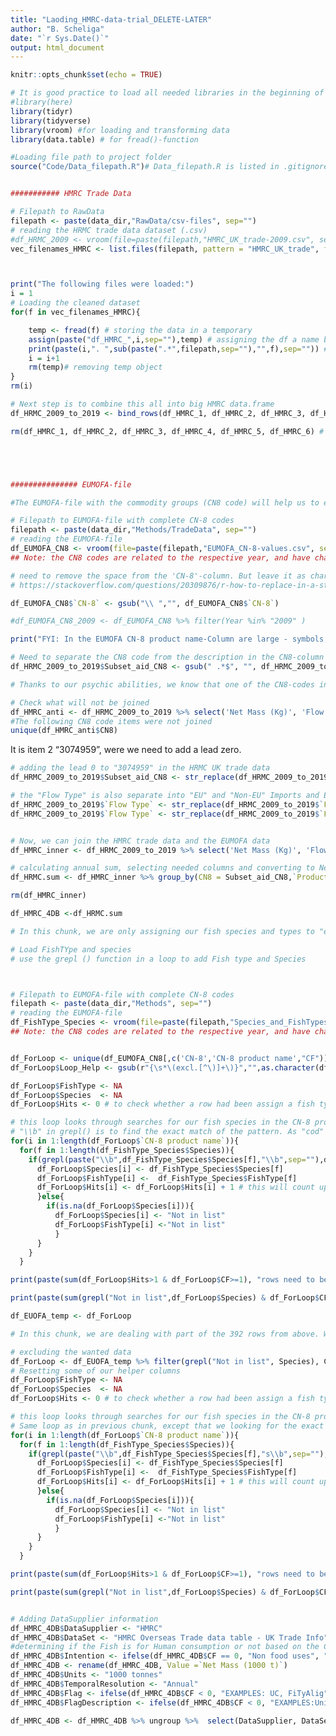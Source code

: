 ```yaml
---
title: "Laoding_HMRC-data-trial_DELETE-LATER"
author: "B. Scheliga"
date: "`r Sys.Date()`"
output: html_document
---
```


```r
knitr::opts_chunk$set(echo = TRUE)
```


```r
# It is good practice to load all needed libraries in the beginning of the scripted
#library(here)
library(tidyr)
library(tidyverse)
library(vroom) #for loading and transforming data
library(data.table) # for fread()-function

```

```r
#Loading file path to project folder
source("Code/Data_filepath.R")# Data_filepath.R is listed in .gitignore-file. So, you will need to create that file yourself and provide your respected filepath using "data_dir <- [enter your here]"



```

```r
########### HMRC Trade Data

# Filepath to RawData 
filepath <- paste(data_dir,"RawData/csv-files", sep="") 
# reading the HRMC trade data dataset (.csv)
#df_HRMC_2009 <- vroom(file=paste(filepath,"HMRC_UK_trade-2009.csv", sep="/"))
vec_filenames_HMRC <- list.files(filepath, pattern = "HMRC_UK_trade", full.names = TRUE)



print("The following files were loaded:")
i = 1
# Loading the cleaned dataset
for(f in vec_filenames_HMRC){

    temp <- fread(f) # storing the data in a temporary 
    assign(paste("df_HMRC_",i,sep=""),temp) # assigning the df a name based on input dataset
    print(paste(i,". ",sub(paste(".*",filepath,sep=""),"",f),sep="")) # print out which dataset files had been used
    i = i+1
    rm(temp)# removing temp object
}
rm(i)

# Next step is to combine this all into big HMRC data.frame
df_HRMC_2009_to_2019 <- bind_rows(df_HMRC_1, df_HMRC_2, df_HMRC_3, df_HMRC_4, df_HMRC_5, df_HMRC_6)

rm(df_HMRC_1, df_HMRC_2, df_HMRC_3, df_HMRC_4, df_HMRC_5, df_HMRC_6) # removing the unneeded df






```

```r
############### EUMOFA-file

#The EUMOFA-file with the commodity groups (CN8 code) will help us to easily identify fish for in "Non-Food use" and "Human consumption" in the HMRC-Trade data dataset.

# Filepath to EUMOFA-file with complete CN-8 codes
filepath <- paste(data_dir,"Methods/TradeData", sep="")
# reading the EUMOFA-file
df_EUMOFA_CN8 <- vroom(file=paste(filepath,"EUMOFA_CN-8-values.csv", sep="/"))
## Note: the CN8 codes are related to the respective year, and have change over time.

```


```r

# need to remove the space from the 'CN-8'-column. But leave it as character, so we don't loose the "0" at the beginning of the CN8 code
# https://stackoverflow.com/questions/20309876/r-how-to-replace-in-a-string

df_EUMOFA_CN8$`CN-8` <- gsub("\\ ","", df_EUMOFA_CN8$`CN-8`)

#df_EUMOFA_CN8_2009 <- df_EUMOFA_CN8 %>% filter(Year %in% "2009" )

print("FYI: In the EUMOFA CN-8 product name-Column are large - symbols, which R does not recognize replaces them with ? in a square")

```

```r

# Need to separate the CN8 code from the description in the CN8-column of the HMRC data
df_HRMC_2009_to_2019$Subset_aid_CN8 <- gsub(" .*$", "", df_HRMC_2009_to_2019$CN8) # subset string before white space

# Thanks to our psychic abilities, we know that one of the CN8-codes in the HRMC Uk trade is missing its lead 0. And we need to deal with that.  

# Check what will not be joined
df_HMRC_anti <- df_HRMC_2009_to_2019 %>% select('Net Mass (Kg)', 'Flow Type', 'Year','Month', 'Subset_aid_CN8', 'CN8') %>%  anti_join(.,df_EUMOFA_CN8, by = c('Subset_aid_CN8' = 'CN-8'))
#The following CN8 code items were not joined
unique(df_HMRC_anti$CN8)


```
It is item 2 "3074959", were we need to add a lead zero. 

```r
# adding the lead 0 to "3074959" in the HRMC UK trade data
df_HRMC_2009_to_2019$Subset_aid_CN8 <- str_replace(df_HRMC_2009_to_2019$Subset_aid_CN8,"3074959","03074959")

# the "Flow Type" is also separate into "EU" and "Non-EU" Imports and Exports
df_HRMC_2009_to_2019$`Flow Type` <- str_replace(df_HRMC_2009_to_2019$`Flow Type`,"Non EU - ","") # needs to be first. Or else line 83 will remove "EU" from "Non EU -"
df_HRMC_2009_to_2019$`Flow Type` <- str_replace(df_HRMC_2009_to_2019$`Flow Type`,"EU - ","")


# Now, we can join the HMRC trade data and the EUMOFA data
df_HMRC_inner <- df_HRMC_2009_to_2019 %>% select('Net Mass (Kg)', 'Flow Type', 'Year','Month', 'Subset_aid_CN8') %>%  inner_join(.,df_EUMOFA_CN8, by = c('Subset_aid_CN8' = 'CN-8', 'Year' ))

```


```r
# calculating annual sum, selecting needed columns and converting to Net Mass from kg to 1000 tonnes
df_HRMC.sum <- df_HMRC_inner %>% group_by(CN8 = Subset_aid_CN8,`Product name` =`CN-8 product name`, Year = Year, Commodity =`Flow Type`, CF) %>% summarise(`Net Mass (1000 t)`= sum(`Net Mass (Kg)`)/1000000,`Net Mass (kg)`= sum(`Net Mass (Kg)`))

rm(df_HMRC_inner)

df_HMRC_4DB <-df_HRMC.sum

```

```r
# In this chunk, we are only assigning our fish species and types to "exact matches" of the fish species name in the EUMOFA dataset.

# Load FishTYpe and species
# use the grepl () function in a loop to add Fish type and Species 



# Filepath to EUMOFA-file with complete CN-8 codes
filepath <- paste(data_dir,"Methods", sep="")
# reading the EUMOFA-file
df_FishType_Species <- vroom(file=paste(filepath,"Species_and_FishTypes.csv", sep="/"))
## Note: the CN8 codes are related to the respective year, and have change over time.


df_ForLoop <- unique(df_EUMOFA_CN8[,c('CN-8','CN-8 product name',"CF")])
df_ForLoop$Loop_Help <- gsub(r"{\s*\(excl.[^\)]+\)}","",as.character(df_ForLoop$`CN-8 product name`), ignore.case = TRUE) # removing the "excluding"-comment in the EUMOFA Product name to prevent finding our fish types in them and wrongfully assigning them to the CN-8

df_ForLoop$FishType <- NA
df_ForLoop$Species  <- NA
df_ForLoop$Hits <- 0 # to check whether a row had been assign a fish type / species more then once. If the number > 1. It will need to be double checked   

# this loop looks through searches for our fish species in the CN-8 product names and assign the found fish species and the corresponding type. 
# "\\b" in grepl() is to find the exact match of the pattern. As "cod" or other short names could be part of another fish species name
for(i in 1:length(df_ForLoop$`CN-8 product name`)){
  for(f in 1:length(df_FishType_Species$Species)){
    if(grepl(paste("\\b",df_FishType_Species$Species[f],"\\b",sep=""),df_ForLoop$Loop_Help[i],ignore.case = TRUE)){
      df_ForLoop$Species[i] <- df_FishType_Species$Species[f]
      df_ForLoop$FishType[i] <-  df_FishType_Species$FishType[f]
      df_ForLoop$Hits[i] <- df_ForLoop$Hits[i] + 1 # this will count up
      }else{
        if(is.na(df_ForLoop$Species[i])){
          df_ForLoop$Species[i] <- "Not in list"
          df_ForLoop$FishType[i] <-"Not in list"
          }
      }
    }
  }

print(paste(sum(df_ForLoop$Hits>1 & df_ForLoop$CF>=1), "rows need to be double checked. As they had more than 1 fish species assign and are for human consumpation (EUMOFA CF > 0"))

print(paste(sum(grepl("Not in list",df_ForLoop$Species) & df_ForLoop$CF>0), "rows need to be double checked. As they are for human consumpation (EUMOFA CF > 0), but not on our list for fish species"))

df_EUOFA_temp <- df_ForLoop

```

```r
# In this chunk, we are dealing with part of the 392 rows from above. Which are imports and exports products for human consumption, but could not be assigned a fish species through a exact match of the fish species name. This happens when you look for "tuna", but value in the field is "tunas"   

# excluding the wanted data
df_ForLoop <- df_EUOFA_temp %>% filter(grepl("Not in list", Species), CF > 0)
# Resetting some of our helper columns
df_ForLoop$FishType <- NA
df_ForLoop$Species  <- NA
df_ForLoop$Hits <- 0 # to check whether a row had been assign a fish type / species more then once. If the number > 1. It will need to be double checked   

# this loop looks through searches for our fish species in the CN-8 product names and assign the found fish species and the corresponding type. 
# Same loop as in previous chunk, except that we looking for the exact matches of the plurals for the fish species by adding an "s" to the species name
for(i in 1:length(df_ForLoop$`CN-8 product name`)){
  for(f in 1:length(df_FishType_Species$Species)){
    if(grepl(paste("\\b",df_FishType_Species$Species[f],"s\\b",sep=""),df_ForLoop$Loop_Help[i],ignore.case = TRUE)){
      df_ForLoop$Species[i] <- df_FishType_Species$Species[f]
      df_ForLoop$FishType[i] <-  df_FishType_Species$FishType[f]
      df_ForLoop$Hits[i] <- df_ForLoop$Hits[i] + 1 # this will count up
      }else{
        if(is.na(df_ForLoop$Species[i])){
          df_ForLoop$Species[i] <- "Not in list"
          df_ForLoop$FishType[i] <-"Not in list"
          }
      }
    }
  }

print(paste(sum(df_ForLoop$Hits>1 & df_ForLoop$CF>=1), "rows need to be double checked. As they had more than 1 fish species assign and are for human consumpation (EUMOFA CF > 0"))

print(paste(sum(grepl("Not in list",df_ForLoop$Species) & df_ForLoop$CF>0), "rows need to be double checked. As they are for human consumpation (EUMOFA CF > 0), but not on our list for fish species"))



```


```r

# Adding DataSupplier information
df_HMRC_4DB$DataSupplier <- "HMRC"
df_HMRC_4DB$DataSet <- "HMRC Overseas Trade data table - UK Trade Info"
#determining if the Fish is for Human consumption or not based on the CF from the EUMOFA-file
df_HMRC_4DB$Intention <- ifelse(df_HMRC_4DB$CF == 0, "Non food uses", "Human consumption") 
df_HMRC_4DB <- rename(df_HMRC_4DB, Value =`Net Mass (1000 t)`)
df_HMRC_4DB$Units <- "1000 tonnes"
df_HMRC_4DB$TemporalResolution <- "Annual"
df_HMRC_4DB$Flag <- ifelse(df_HMRC_4DB$CF < 0, "EXAMPLES: UC, FiTyAlig", "UC, FiTyAlig, ?????")
df_HMRC_4DB$FlagDescription <- ifelse(df_HMRC_4DB$CF < 0, "EXAMPLES:Units changed, Fish type aligned ", "Units changed, Fish type aligned, weight values converted using ?????")


```


```r
df_HMRC_4DB <- df_HMRC_4DB %>% ungroup %>%  select(DataSupplier, DataSet, Commodity, Intention, FishType, Species, Value, Units, Year, TemporalResolution, Flag, FlagDescription)




```

